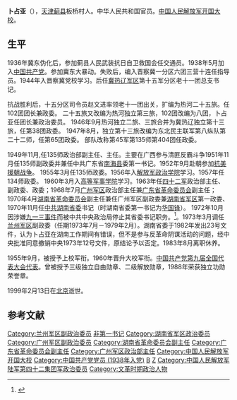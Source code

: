 '''卜占亚'''（{{bd|1918年|5月|1999年|2月13日|catIdx=B卜}}），[[天津|天津]][[蓟县|蓟县]]板桥村人。中华人民共和国官员。[[中国人民解放军开国大校|中国人民解放军开国大校]]。
==生平==
1936年冀东伪化后，参加蓟县人民武装抗日自卫救国会任交通员。1938年5月加入[[中国共产党|中国共产党]]。参加冀东大暴动。失败后，编入晋察冀一分区六团三营十连任指导员。1944年入晋察冀党校学习。后任[[冀热辽军区|冀热辽军区]]第十五军分区老十一团总支书记。

抗战胜利后，十五分区司令员赵文进率领老十一团出关，扩编为热河二十五旅。任102团团长兼政委。<!--该团奉命收缴[[凌源|凌源]]以南，[[叶柏寿|叶柏寿]]以西，[[建昌|建昌]]以北地区原[[喀喇沁左旗|喀喇沁左旗]]所属的军警枪支弹药。卜占亚率部于8月底进驻建昌县城开展工作。除维持社会治安宣传党的政策外，以建昌为中心向外发展，派出营、连干部分别到刀尔登、山嘴子、桃花池等地收编伪军警、接收伪警察署和招收新兵。在建昌县城内设立招兵处，经过1个多月的时间，即收编和招收新兵1000多人，使部队总人数达到1800多人，组建扩大了3个营，配备了较好的武器装备(每个班配有轻机枪)，使部队很快发展壮大起来。被收编的伪军警人员由于成分复杂问题不断出现。王子敬原为[[刀尔登镇|刀尔登]]伪警察署长，任职期间欺压百姓，勒索民财，群众恨之入骨。被收编后伪装积极，暗中组织叛乱活动，虽然经卜占亚多次教育，但毫无悔改之意。在国民党进攻锦州前后，组织叛乱活动更为急切，竟然拦截我建昌与凌源间的来往车辆，威胁我工作人员。为消除隐患，团部研究决定：逮捕归案，就地处决。执行的同时公布了他的罪行。当地群众拍手称快，说：“八路军为我们除了一个大害。”他的部下，除一个副连长发给路费回家外，余者均留下参加了部队。伪村长王春甫，被102团收编后，又图谋叛乱，于1946年10月初率领地主反动武装袭击我[[药王庙镇|药王庙]]新生的区政府，打死区干部3人、打伤2人，抢走130多支枪。102团闻讯后，卜占亚率一个营急行军赶赴药王庙平息叛乱，但叛匪已向朝阳[[六家子镇_(朝阳县)|六家子]]逃窜。于是部队在药王庙驻防七八天，搜查散匪，收缴了敌人战马30多匹和枪支弹药、粮食等物资，安定了社会秩序，鼓舞了群众。国民党军队侵占锦州后，派九十三军第五师进犯热河，热河形势紧张。102团奉命离开建昌开赴凌源阻击进犯热河之敌。部队到达凌源后，[[于大川|于大川]]匪部(敌东北保安第三、第四支队)已在12月初占领了[[大城子镇_(喀左县)|大城子]]，热东军分区要求102团前去清剿于匪。卜占亚带领傅继忠的一营直奔大城子，12月6日夜间12时左右到达大城子附近，向敌人发起进攻，战斗异常激烈，7日拂晓抢占了敌人的火力制高点天成观。下午歼灭敌人70多人，缴获机枪1挺，步枪百余支。余敌不支，向老爷庙、十二德堡方向逃窜，卜占亚率部追击将其歼灭。战斗结束后，卜占亚带领一营指战员打扫战场，恢复社会秩序。-->二十五旅又改编为热河独立第三旅，102团改编为八团，卜占亚任团长兼政治委员。<!--1945年12月中旬，卜占亚奉命打回建昌，在建昌北部立龙山歼灭敌外围后，县党政机关重返建昌县城。1946年2月，卜占亚率部参加[[桲椤树战斗|桲椤树战斗]]和五月战役。-->1946年9月热河独立二旅、三旅合并为冀热辽独立第十三旅，任第38团政委。<!--率部参加了宁城战斗后，又参加了第三次解放建昌战斗，此役共歼敌2000余人。1947年5月5日，卜占亚率部与五旅在丰宁上黄旗歼敌一个营又—个连。15日参加了围场战斗并担任主攻，歼敌1000余人，解放了围场。-->1947年8月，独立第十三旅改编为东北民主联军第八纵队第二十二师，任第65团政委。<!--相继参加了辽西战役和辽沈战役。在辽沈战役中，受命攻打锦州东大门，全团打得勇猛顽强，经过激战，歼敌近千人，抓获国民党锦州副总指挥盛加兴和师长景阳，受到东北野战军政委罗荣桓的表扬。随后，又率部参加了辽西大会战与平津战役。-->部队改称第45军第135师第404团任政委。<!--在1949年10月衡宝战役中，组织指挥404团参加了芦门前战斗，一举歼灭敌172师，受到上级通报嘉奖。-->

1949年11月,任135师政治部副主任、主任。主要在广西参与清匪反霸斗争1951年11月任135师副政委并兼任中共广东省[[南海县|南海县]]委第一书记。1952年9月赴朝参加[[朝鲜战争|抗美援朝战争]]。<!--组织指挥了金城反击战中的梨川洞战斗。1953年7月被调到停战委员会朝鲜满浦江口岸办事处任主任联络官，与波兰、捷克、瑞典、瑞士等中立国联络官一起负责朝鲜撤军事宜。-->1955年3月任135师政委。1956年入[[解放军政治学院|解放军政治学院]]学习。1957年任134师政委。<!--1958年到1959年，甘肃、青海等部分地区发生叛乱，西藏也发生武装叛乱，他奉命率部参加平叛作战；叛乱平息后，又与西藏工委书记一起负责西藏山南地区的民主改革和解放农奴的工作。由于工作艰苦深入，充分发动群众、依靠群众，山南地区的民主改革顺利进行，由农奴制社会跃入社会主义社会。-->1960年3月入[[高等军事学院|高等军事学院]]学习。1963年任[[中国人民解放军第42军|四十二军]]政治部主任、副政委、政委；1968年7月[[广州军区|广州军区]]政治部主任兼[[广东省革命委员会|广东省革命委员会]]副主任；1970年4月[[湖南省革命委员会|湖南省革命委员会]]副主任兼任广州军区副政委兼[[湖南省军区|湖南省军区]]第一政委、1970年11月任[[中共湖南省委|中共湖南省委]]书记（时湖南省委第一书记为[[华国锋|华国锋]]）。<!--1971年修建湘黔、枝柳铁路湖南段，任修建铁路指挥部政委，组织百万民兵奋战在铁路沿线，提前完成任务。1972年为了解决长沙至湘西的公路交通问题，省委下决心自筹资金修建湘江大桥，作为主要组织者和指挥者，他亲自动员长沙全市人民为修桥贡献力量，并到涟钢动员工人为修建大桥增产优质钢材。由于省委卓有成效的组织领导，大桥仅9个月时间就建成通车。-->1972年10月因涉嫌[[九一三事件|九一三事件]]而被中共中央政治局停止其省委书记职务。<ref>{{Cite web |url=http://dangshi.people.com.cn/GB/85038/10947853.html |title=存档副本 |access-date=2011-10-31 |archive-date=2018-01-21 |archive-url=https://web.archive.org/web/20180121024602/http://dangshi.people.com.cn/GB/85038/10947853.html |dead-url=yes }}</ref>。1973年3月调任[[兰州军区|兰州军区]]副政委（任期1973年7月－1979年2月）。湖南省委于1982年发出23号文件，认为卜占亚在湖南工作期间有错误，但不是参与反革命阴谋活动的问题，经中央批准同意撤销中央1973年12号文件，原结论予以否定。1983年8月离职休养。  

1955年9月，被授予上校军衔。1960年晋升大校军衔。[[中共九大代表|中国共产党第九届全国代表大会代表]]。曾被授予三级独立自由勋章、二级解放勋章，1988年荣获独立功勋荣誉章。 

1999年2月13日在[[北京|北京]]逝世。

==参考文献==
{{Reflist|2}}

{{start box}}
{{s-mil}}
{{s-before|[[杨大易|杨大易]]}}
{{s-title|[[湖南省军区|湖南省军区]]第一政治委员|1970年5月-1971年10月}} 
{{s-after|[[华国锋|华国锋]]}}
{{s-before|[[任思忠|任思忠]]}}
{{s-title|[[广州军区|广州军区]]政治部主任|1968年7月-1970年5月}} 
{{s-after|[[张战东|张战东]]}}
{{end box}}

[[Category:兰州军区副政治委员|Category:兰州军区副政治委员]]
[[Category:中共湖南省委书记|非第一书记]]
[[Category:湖南省军区政治委员|Category:湖南省军区政治委员]]
[[Category:广州军区副政治委员|Category:广州军区副政治委员]]
[[Category:湖南省革命委员会副主任|Category:湖南省革命委员会副主任]]
[[Category:广东省革命委员会副主任|Category:广东省革命委员会副主任]]
[[Category:广州军区政治部主任|Category:广州军区政治部主任]]
[[Category:中国人民解放军开国大校|Category:中国人民解放军开国大校]]
[[Category:中国共产党党员_(1938年入党)|Category:中国共产党党员 (1938年入党)]]
[[Category:蓟州人|B]]
[[Category:卜姓|Z]]
[[Category:中国人民解放军陆军第四十二集团军政治委员|Category:中国人民解放军陆军第四十二集团军政治委员]]
[[Category:文革时期政治人物|Category:文革时期政治人物]]